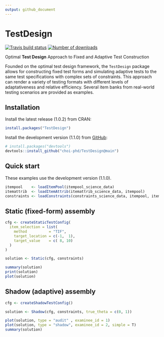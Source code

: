 ```yaml
---
output: github_document
---
```


# TestDesign

<!-- badges: start -->
[![Travis build status](https://travis-ci.com/choi-phd/TestDesign.svg?branch=master)](https://travis-ci.com/choi-phd/TestDesign)
[![Number of downloads](https://cranlogs.r-pkg.org/badges/grand-total/TestDesign?color=lightgrey)](https://cran.r-project.org/package=TestDesign)
<!-- badges: end -->

Optimal **Test Design** Approach to Fixed and Adaptive Test Construction

Founded on the optimal test design framework, the `TestDesign` package allows for constructing fixed test forms and simulating adaptive tests to the same test specifications with complex sets of constraints. This approach can render a variety of testing formats with different levels of adaptativeness and relative efficiency. Several item banks from real-world testing scenarios are provided as examples.

## Installation

Install the latest release (1.0.2) from CRAN:

```r
install.packages("TestDesign")
```

Install the development version (1.1.0) from [GitHub](https://github.com/):

```r
# install.packages("devtools")
devtools::install_github("choi-phd/TestDesign@main")
```

## Quick start

These examples use the development version (1.1.0).

```r
itempool    <- loadItemPool(itempool_science_data)
itemattrib  <- loadItemAttrib(itemattrib_science_data, itempool)
constraints <- loadConstraints(constraints_science_data, itempool, itemattrib)
```

## Static (fixed-form) assembly

```r
cfg <- createStaticTestConfig(
  item_selection = list(
    method          = "TIF",
    target_location = c(-1,  1),
    target_value    = c( 8, 10)
  )
)

solution <- Static(cfg, constraints)

summary(solution)
print(solution)
plot(solution)
```

## Shadow (adaptive) assembly

```r
cfg <- createShadowTestConfig()

solution <- Shadow(cfg, constraints, true_theta = c(0, 1))

plot(solution, type = "audit" , examinee_id = 1)
plot(solution, type = "shadow", examinee_id = 2, simple = T)
summary(solution)

```
